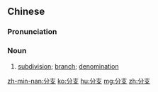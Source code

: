==Chinese==
{{zh-forms}}

===Pronunciation===
{{zh-pron
|m=fēnzhī
|c=fan1 zi1
|mn=hun-chi/hun-ki
|cat=n
}}

===Noun===
{{zh-noun}}

# [[subdivision]]; [[branch]]; [[denomination]]

[[zh-min-nan:分支]]
[[ko:分支]]
[[hu:分支]]
[[mg:分支]]
[[zh:分支]]